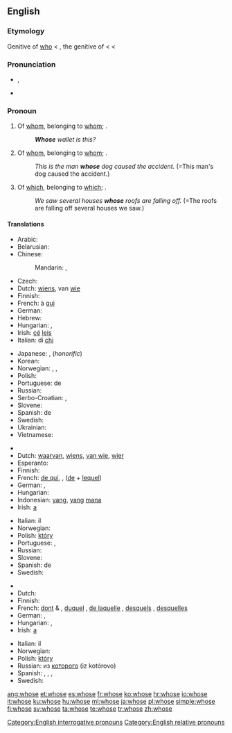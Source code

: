 ==English==

{{rank|woman|want|home|234|whose|words|given|hands}}

===Etymology===
Genitive of [[who]] < {{etyl|ang}} {{term|hwæs|lang=ang}}, the genitive of {{term|hwa|lang=ang}} < {{proto|Germanic|hwas}} < {{proto|Indo-European|kʷos}}

===Pronunciation===
* {{a|UK|US}} {{IPA|/huːz/}}, {{SAMPA|/hu:z/}}
*: {{audio|en-us-whose.ogg|Audio (US)}}
*: {{rhymes|uːz}}
* {{homophones|who's}}

===Pronoun===
{{en-pron}}

# Of [[whom]], belonging to [[whom]]; {{non-gloss definition|used as an interrogative pronoun}}.
#: '''''Whose''' wallet is this?''
# Of [[whom]], belonging to [[whom]]; {{non-gloss definition|used as a relative pronoun}}.
#: ''This is the man '''whose''' dog caused the accident.'' (=This man's dog caused the accident.)
# {{context|formerly|_|proscribed}} Of [[which]], belonging to [[which]]; {{non-gloss definition|used as a relative pronoun}}.
#: ''We saw several houses '''whose''' roofs are falling off.'' (=The roofs are falling off several houses we saw.)

====Translations====
{{trans-top|of whom (interrogative)}}
* Arabic: {{t-|ar|لمن|tr=líman}}
* Belarusian: {{t|be|чый|tr=čyj|sc=Cyrl}}
* Chinese:
*: Mandarin: {{t-|zh|誰|alt=誰的|sc=Hani}},  {{t-|zh|谁|alt=谁的|tr=shuí-de, shéi-de|sc=Hani}}
* Czech: {{t-|cs|čí}}
* Dutch: [[wiens]], van [[wie]]
* Finnish: {{t-|fi|kenen}}
* French: à [[qui]]
* German: {{t+|de|wessen}}
* Hebrew: {{onym|he||[[של|שֶׁל]] [[מי|מִי]]|tr=shel mi}}
* Hungarian: {{t|hu|kié}}, {{t|hu|kinek}}
* Irish: [[cé#Irish|cé]] [[leis#Irish|leis]]
* Italian: di [[chi]]
{{trans-mid}}
* Japanese: {{t+|ja|誰|alt=誰の|tr=だれの, dáre-no}}, {{t+|ja|どなた|alt=どなたの|tr=dónata-no}} (''honorific'')
* Korean: {{t|ko|누구의|tr=nugu-ui|sc=Hang}}
* Norwegian: {{t|no|hvem sin}}, {{t|no|hvems}},  {{t+|no|hvis}}
* Polish: {{t|pl|czyj}}
* Portuguese: de {{t+|pt|quem}}
* Russian: {{t+|ru|чей|tr=čej}}
* Serbo-Croatian: {{t|sh|чији|alt=чѝјӣ}},  {{t|sh|čiji|alt=čìjī}}
* Slovene: {{t+|sl|čigav|m}}
* Spanish: de {{t+|es|quién}}
* Swedish: {{t|sv|vems}}
* Ukrainian: {{t|uk|чий|tr=čyj|sc=Cyrl}}
* Vietnamese: {{t|vi|của ai}}
{{trans-bottom}}

{{trans-top|of whom (relative)}}
* {{trreq|Czech}}
* Dutch: [[waarvan]], [[wiens]], [[van wie]], [[wier]]
* Esperanto: {{t-|eo|kies|xs=Esperanto}}
* Finnish: {{t+|fi|jonka}}
* French: [[de qui]], {{t+|fr|dont}}, {{t+|fr|duquel}} ([[de]] + [[lequel]])
* German: {{t+|de|dessen|m|n}}, {{t+|de|deren|f|p}}
* Hungarian: {{t|hu|akinek}}
* Indonesian: [[yang]], [[yang]] [[mana]]
* Irish: [[a#Irish|a]] {{i|indirect relative followed by resumptive possessive pronoun}}
{{trans-mid}}
* Italian: il {{t+|it|cui}}
* Norwegian: {{t+|no|hvis}}
* Polish: [[który]] {{m}}
* Portuguese: {{t+|pt|cujo|m}}, {{t+|pt|cuja|f}}
* Russian: {{t+|ru|чей|tr=čej}}
* Slovene: {{t+|sl|čigar}}
* Spanish: de {{t+|es|quien}}
* Swedish: {{t+|sv|vars}}
{{trans-bottom}}

{{trans-top|of which (relative)}}
* {{trreq|Czech}}
* Dutch: {{t+|nl|waarvan}}
* Finnish: {{t+|fi|jonka}}
* French: [[dont]] {{m|f}} & {{p}}, [[duquel]] {{m}}, [[de laquelle]] {{f}}, [[desquels]] {{p}}, [[desquelles]] {{f|p}}
* German: {{t+|de|dessen|m|n}}, {{t+|de|deren|f|p}}
* Hungarian: {{t|hu|aminek}}, {{t|hu|amelynek}}
* Irish: [[a#Irish|a]] {{i|indirect relative followed by resumptive possessive pronoun}}
{{trans-mid}}
* Italian: il {{t+|it|cui}}
* Norwegian: {{t+|no|hvis}}
* Polish: [[który]] {{m}}
* Russian: из [[который|которого]] (iz kotórovo)
* Spanish: {{t+|es|cuyo|m}}, {{t-|es|cuya|f}}, {{t-|es|cuyos|p}}, {{t-|es|cuyas|f|p}}
* Swedish: {{t+|sv|vars}}
{{trans-bottom}}

[[Category:English interrogative pronouns]]
[[Category:English relative pronouns]]

[[ang:whose]]
[[et:whose]]
[[es:whose]]
[[fr:whose]]
[[ko:whose]]
[[hr:whose]]
[[io:whose]]
[[it:whose]]
[[ku:whose]]
[[hu:whose]]
[[ml:whose]]
[[ja:whose]]
[[pl:whose]]
[[simple:whose]]
[[fi:whose]]
[[sv:whose]]
[[ta:whose]]
[[te:whose]]
[[tr:whose]]
[[zh:whose]]